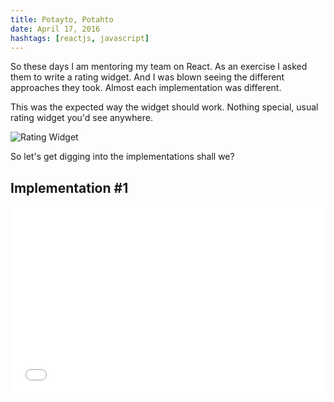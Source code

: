 ```yaml
---
title: Potayto, Potahto
date: April 17, 2016
hashtags: [reactjs, javascript]
---
```


So these days I am mentoring my team on React. As an exercise I asked them to
write a rating widget. And I was blown seeing the different approaches they
took. Almost each implementation was different.

This was the expected way the widget should work. Nothing special, usual rating
widget you'd see anywhere.

<img src="/rating-widget.gif" alt="Rating Widget" />

So let's get digging into the implementations shall we?

## Implementation #1

<iframe
  width="100%"
  height="300"
  src="//jsfiddle.net/nayaabkhan/65e1vmgu/3/embedded/js,html,css,result/dark/"
  allowFullScreen
  frameBorder="0"
/>

So, this is a very straighforward implementation. A state `current` to track the
currently set rating and another `supposed` to track the rating when user is
changing it. The `rating` state is used to map over each star. An unnecessary
one. Could have just used a `for` loop instead. `handleSetRating` sets the
`current` state when a star is clicked. `handleSupposeRating` changes the
`supposed` as the user hovers around the stars. `handleRevertRating` resets the
`supposed` to the last set `current` values to revert when the user just aborts
hovering over the widget. Pretty simple.

All the heavy lifting is done by the `RatingList` component. While the
`RatingWidget` acts more like a "Container" component to the `RatingList`. A
very straight-forward implementation. But it could be improved.

## Implementation #2

<iframe
  width="100%"
  height="300"
  src="//jsfiddle.net/nayaabkhan/etjortLt/6/embedded/js,html,css,result/dark/"
  allowFullScreen
  frameBorder="0"
/>

This one has 3 set of components. It begins with a simple `Star` component that
is either active or inactive depending on its `isActive` property. It is a **pure
components**, very nice.

The `RatingWidget` is also a pure components and it just displays the ratings
based on the `size` and the `rating` props. Has a very simple implementation
again. It uses the `Star` component to simply a lot of the output. It also gets
3 callbacks, one for each:

1. `onRatingChange`: When the user clicks a star to pick a rating
2. `onChangeBegin`: When the user hovers over a star in the widget
3. `onChangeAbort`: When the user hovers out of a star

The `RatingWidgetContainer` is the "Container" for the `RatingWidget`. It has an
internal UI state to keep a track of the hovered star. The `handleChangeBegin`
and the `handleChangeAbort` are passed as the respective callbacks to the
`RatingWidget`.

This implementation is better than the first one. Refactors components well and
keeps stuff simple too.

## Implementation #3

<iframe
  width="100%"
  height="300"
  src="//jsfiddle.net/nayaabkhan/ckv51k1j/1/embedded/js,html,css,result/dark/"
  allowFullScreen
  frameBorder="0"
/>

This one is the most interesting one. There is just one component and it just
renders the stars depending on the current rating. So nothing special here. But
how does it do the hovering changes? It kind of hands of this task to CSS. The
`#rating .star:hover ~ .star` and `#rating:hover .star` are of interest to us.

The `#rating .star:hover ~ .star` uses the general sibling selector to render
all the following stars grey. So pretty smart here. But we also want to display
all the other stars golden. So it uses the `#rating:hover .star` to accomplish
it. Very cool indeed.

This is by far the best implementation. The ony thing is you need to be careful
with the styles. A lot depends on the way the markup is laid out and stlyed. For
instance, the `#rating` cannot be a block level element or if you hover on it
where there are no stars, all the stars will get active. Also, the specificity
of the `#rating .star:hover ~ .star` needs to be higher than
`#rating:hover .star` or it breaks too. In short, the JS gets simpler, but the
CSS get a beating.

## Fin.

It was interesting to see and critique the different implementations when I was
them first. Also I am pretty sure there could be some more interesting ways to
implement it. Also, I might have missed some points here. Feel free to post your
thoughts below in the comments or propse an even better solution. _Cheers!_
